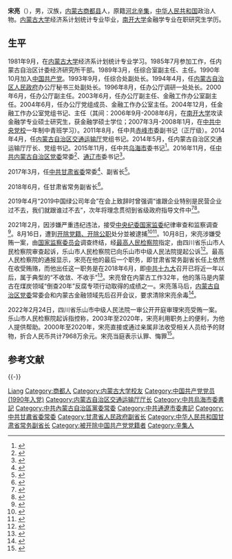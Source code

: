 {{Infobox officeholder
| 图像 = 
| 图像说明 = 
| 职务1 = [[甘肃省人民政府|甘肃省人民政府]]常务副省长
| 就任日期1 = 2018年6月
| 卸任日期1 = 2021年2月1日
| 前任1 = [[黄强_(1963年)|黄强]]
| 继任1 = [[石谋军|石谋军]]
| 1blankname1 = 省长
| 1namedata1 = [[唐仁健|唐仁健]]{{to}}[[任振鹤|任振鹤]]
| 职务2 = [[中国共产党通辽市委员会|中国共产党通辽市委员会]]书记
| 就任日期2 = 2016年11月
| 卸任日期2 = 2017年3月
| 前任2 = [[罗永纲|罗永纲]]
| 继任2 = [[李杰翔|李杰翔]]
| 职务3 = [[中国共产党乌海市委员会|中国共产党乌海市委员会]]书记
| 就任日期3 = 2015年11月
| 卸任日期3 = 2016年11月
| 前任3 = [[侯凤岐|侯凤岐]]
| 继任3 = [[史万钧|史万钧]]
| 职务4 = 内蒙古自治区交通运输厅厅长
| 就任日期4 = 2014年5月
| 卸任日期4 = 2015年11月
| 前任4 = 江维
| 继任4 = [[廉素|廉素]]
| 姓名 = 宋亮
| 原名 = 
| 出生日期 = {{birth year and age|1963|12}}
| 出生地点 = {{PRC}}[[内蒙古自治区|内蒙古自治区]][[商都县|商都县]]
| 逝世日期 = <!-- {{death date and age|}}（死亡在前，出生在后）{{death year and age| }} -->
| 逝世地点 = 
| 政党 = <del>{{CPC}}</del>（1990年10月－2021年8月16日被开除）
| 父母 = 
| 配偶 = <!--{{marriage|姓名|}} -->
| 子女 = 
| 亲属 = 
| 信仰 = 
| 母校 = [[内蒙古大学|内蒙古大学]]<br>[[南开大学|南开大学]]
| 网站 = 
| 签名 = 
| 脚注 = 
}}
'''宋亮'''（{{bd|1963年|12月||catIdx=S宋}}），男，汉族，[[内蒙古自治区|内蒙古]][[商都县|商都县]]人，原籍[[河北省|河北]][[辛集市|辛集]]，[[中华人民共和国|中华人民共和国]]政治人物。[[内蒙古大学|内蒙古大学]]经济系计划统计专业毕业，[[南开大学|南开大学]]金融学专业在职研究生学历。

== 生平 ==
1981年9月，在[[内蒙古大学|内蒙古大学]]经济系计划统计专业学习。1985年7月参加工作，任内蒙古自治区计委经济研究所干部。1989年3月，任综合室副主任、主任。1990年10月加入[[中国共产党|中国共产党]]。1993年9月，任综合处副处长。1994年4月，任[[内蒙古自治区人民政府|内蒙古自治区人民政府]]办公厅秘书三处副处长。1996年8月，任办公厅调研一处处长。2000年6月，任办公厅副主任。2003年6月，任办公厅副主任、金融工作办公室副主任。2004年6月，任办公厅党组成员、金融工作办公室主任。2004年12月，任金融工作办公室党组书记、主任（其间：2006年9月-2008年6月，在[[南开大学|南开大学]]攻读金融学专业硕士研究生，获金融学硕士学位；2007年3月-2008年1月，在[[中共中央党校|中共中央党校]]一年制中青班学习）。2011年8月，任中共[[赤峰市|赤峰市]]委副书记（正厅级）。2014年4月，任[[内蒙古自治区交通运输厅|内蒙古自治区交通运输厅]]党组书记。2014年5月，任内蒙古自治区交通运输厅厅长、党组书记。2015年11月，任中共[[乌海市|乌海市]]委书记<ref name=":0">{{cite web|title=云光中、宋亮、白玉刚、罗永纲新任内蒙古党委常委 张力等5人不再担任|url=http://district.ce.cn/newarea/sddy/201611/26/t20161126_18173399.shtml|accessdate=2016-11-26|publisher=中国经济网|archiveurl=https://web.archive.org/web/20161128133016/http://district.ce.cn/newarea/sddy/201611/26/t20161126_18173399.shtml|archivedate=2016-11-28|dead-url=no}}</ref>。2016年11月，任[[中国共产党内蒙古自治区委员会|中共内蒙古自治区党委]]常委<ref>{{cite web|title=第十届内蒙古自治区党委常委班子亮相，李纪恒当选党委书记|url=http://www.thepaper.cn/newsDetail_forward_1568833|accessdate=2016-11-26|publisher=澎湃新闻|archiveurl=https://web.archive.org/web/20161127151844/http://www.thepaper.cn/newsDetail_forward_1568833|archivedate=2016-11-27|dead-url=no}}</ref>、[[通辽市|通辽市]]委书记<ref>{{cite web|title=宋亮任内蒙古通辽市委书记，罗永纲不再担任|url=http://www.thepaper.cn/newsDetail_forward_1570904|accessdate=2016-11-29|publisher=澎湃新闻|archiveurl=https://web.archive.org/web/20161201013222/http://www.thepaper.cn/newsDetail_forward_1570904|archivedate=2016-12-01|dead-url=no}}</ref>。

2017年3月，任[[中国共产党甘肃省委员会|中共甘肃省委]]常委<ref>{{cite news|title=孙伟任甘肃省委副书记，黄强、宋亮任省委常委|url=http://www.thepaper.cn/newsDetail_forward_1650026|accessdate=2017-03-29|newspaper=澎湃新闻|archivedate=2019-08-11|archiveurl=https://web.archive.org/web/20190811130645/http://www.thepaper.cn/newsDetail_forward_1650026|dead-url=no}}</ref>、副省长<ref>{{cite news|title=甘肃新任省委常委宋亮兼任甘肃副省长，高志凌任省文化厅厅长|url=http://www.thepaper.cn/newsDetail_forward_1651431|accessdate=2017-03-30|newspaper=澎湃新闻|archivedate=2017-03-31|archiveurl=https://web.archive.org/web/20170331161039/http://www.thepaper.cn/newsDetail_forward_1651431|dead-url=no}}</ref>。

2018年6月，任甘肃省常务副省长<ref>{{cite news|title=宋亮任甘肃省常务副省长 前任黄强已转任河南省常务副省长|url=http://district.ce.cn/newarea/sddy/201806/20/t20180620_29480880.shtml|accessdate=2018-06-20|newspaper=中国经济网|archivedate=2018-06-21|archiveurl=https://web.archive.org/web/20180621070118/http://district.ce.cn/newarea/sddy/201806/20/t20180620_29480880.shtml|dead-url=no}}</ref>。

2019年4月“2019中国绿公司年会”在会上致辞时曾强调“谁跟企业特别是民营企业过不去，我们就跟谁过不去”，次年将理念贯彻到省级政府指导文件中<ref>{{Cite web|title=这个实现中欧货运常态化的省来沪推介，省长直言“谁跟企业过不去，我们就跟谁过不去”|url=https://www.jfdaily.com/news/detail?id=145535|access-date=2022-02-24|date=2019-04-17|publisher=上观新闻|archive-date=2022-03-10|archive-url=https://web.archive.org/web/20220310193328/https://www.jfdaily.com/news/detail?id=145535}}</ref><ref>{{Cite web|title=主张“谁跟民企过不去，我们就跟谁过不去”的这位副省长，被拿下了|url=http://www.szhgh.com/Article/news/fanfu/2021-02-03/260240.html|access-date=2021-08-29|date=2021-02-03|publisher=红歌会网|archive-url=https://web.archive.org/web/20210829071056/http://www.szhgh.com/Article/news/fanfu/2021-02-03/260240.html|archive-date=2021-08-29|dead-url=no}}</ref>。

2021年2月，因涉嫌严重违纪违法，接受[[中国共产党中央纪律检查委员会|中央纪委]][[中华人民共和国国家监察委员会|国家监委]]纪律审查和监察调查<ref>{{cite web|title=甘肃省委常委、常务副省长宋亮接受 中央纪委国家监委纪律审查和监察调查|url=http://www.ccdi.gov.cn/toutiao/202102/t20210201_235167.html|accessdate=2021-02-01|date=2021-02-01|publisher=中央纪委国家监委网站|archive-url=https://web.archive.org/web/20210205180039/http://www.ccdi.gov.cn/toutiao/202102/t20210201_235167.html|archive-date=2021-02-05|dead-url=no}}</ref>。8月16日，遭到[[双开|开除党籍、开除公职]]处分並被逮捕<ref>{{cite news|url=https://www.chinanews.com.cn/gn/2021/08-23/9549431.shtml|title=最高检对甘肃省原常务副省长宋亮决定逮捕|work=中新网|date=2021-08-23|accessdate=2022-02-24|archive-date=2022-02-24|archive-url=https://web.archive.org/web/20220224153811/https://www.chinanews.com.cn/gn/2021/08-23/9549431.shtml}}</ref><ref>{{cite web|title=甘肃省原省委常委、常务副省长宋亮严重违纪违法被开除党籍和公职|url=https://www.ccdi.gov.cn/scdc/zggb/djcf/202108/t20210816_248396.html|accessdate=2021-08-16|date=2021-08-16|publisher=中央纪委国家监委网站|archive-url=https://web.archive.org/web/20210817030137/https://www.ccdi.gov.cn/scdc/zggb/djcf/202108/t20210816_248396.html|archive-date=2021-08-17|dead-url=no}}</ref>。10月8日，宋亮涉嫌受贿一案，由[[中华人民共和国国家监察委员会|国家监察委员会]]调查终结，经[[中华人民共和国最高人民检察院|最高人民检察院]]指定，由四川省乐山市人民检察院审查起诉，乐山市人民检察院已向乐山市中级人民法院提起公诉<ref>{{Cite web|title=宋亮被提起公诉！|url=https://www.thepaper.cn/newsDetail_forward_14826914|access-date=2021-10-09|publisher=澎湃新闻|archive-url=https://web.archive.org/web/20211009122958/https://www.thepaper.cn/newsDetail_forward_14826914|archive-date=2021-10-09|dead-url=no}}</ref>。最高人民检察院的通报显示，宋亮在他的最后一个职务，即甘肃省常务副省长任上依然在收受贿赂，而他出任这一职务是在2018年6月，即[[中国共产党第十九次全国代表大会|中共十九大]]召开已将近一年以后，属于典型的“不收敛、不收手”<ref>{{Cite web|title=宋亮，十九大后还在收钱！|url=http://news.china.com.cn/2021-10/08/content_77795865.htm|access-date=2021-10-09|date=2021-10-08|publisher=中国网|archive-url=https://web.archive.org/web/20211008075243/http://news.china.com.cn/2021-10/08/content_77795865.htm|archive-date=2021-10-08|dead-url=no}}</ref>。宋亮曾在内蒙古工作32年，他的落马是内蒙古在煤炭领域“倒查20年”反腐专项行动取得的成绩之一。宋亮落马后，[[中国共产党内蒙古自治区委员会|内蒙古自治区党委]]常委会和内蒙古金融领域先后召开会议，要求清除宋亮余毒<ref>{{Cite web|title=被控受贿近8千万！“甘肃虎”宋亮为何被“倒查20年”的内蒙古多次点名？|url=https://finance.sina.com.cn/jjxw/2022-02-24/doc-imcwiwss2732708.shtml|access-date=2022-02-24|date=2022-02-24|publisher=新浪|archive-date=2022-02-24|archive-url=https://web.archive.org/web/20220224154542/https://finance.sina.com.cn/jjxw/2022-02-24/doc-imcwiwss2732708.shtml}}</ref>。

2022年2月24日，四川省乐山市中级人民法院一审公开开庭审理宋亮受贿一案。乐山市人民检察院起诉指控称，2003年至2020年，宋亮利用职务上的便利，为他人提供帮助。2000年至2020年，宋亮直接或通过亲属非法收受相关人员给予的财物，折合人民币共计7968万余元。宋亮当庭表示认罪、悔罪<ref>{{Cite web|title=甘肃省委原常委、省政府原党组副书记、副省长宋亮受贿案一审开庭|url=http://www.chinanews.com.cn/gn/2022/02-24/9685248.shtml|access-date=2022-02-24|publisher=中新网|archive-date=2022-03-19|archive-url=https://web.archive.org/web/20220319141043/http://www.chinanews.com.cn/gn/2022/02-24/9685248.shtml}}</ref>。

== 参考文献 ==
{{reflist}}

{{-}}
{{start box}}
{{s-ppo|cpc}}
{{s-before|[[罗永纲|罗永纲]]}}
{{s-title|[[中国共产党通辽市委员会|中国共产党通辽市委员会]]书记|2016年11月－2017年3月}}
{{s-after|[[李杰翔|李杰翔]]}}
{{s-before|[[侯凤岐|侯凤岐]]}}
{{s-title|[[中国共产党乌海市委员会|中国共产党乌海市委员会]]书记|2015年11月－2016年11月}}
{{s-after|[[史万钧|史万钧]]}}
{{s-gov|prc}}
{{s-before|[[黄强_(1963年)|黄强]]}}
{{s-title|[[甘肃省人民政府|甘肃省人民政府]]常务副省长|2018年6月－2021年2月}}
{{s-after|[[石谋军|石谋军]]}}
{{s-before|[[江维|江维]]}}
{{s-title|[[内蒙古自治区交通运输厅|内蒙古自治区交通运输厅]]厅长|2014年5月－2015年11月}}
{{s-after|[[廉素|廉素]]}}
{{end box}}

{{中共十九大以来的反腐败工作}}
{{Authority control}}
{{DEFAULTSORT:Song宋}}
[[Category:宋姓|Liang]]
[[Category:商都人|Category:商都人]]
[[Category:内蒙古大学校友|Category:内蒙古大学校友]]
[[Category:中国共产党党员_(1990年入党)|Category:中国共产党党员 (1990年入党)]]
[[Category:内蒙古自治区交通运输厅厅长|Category:内蒙古自治区交通运输厅厅长]]
[[Category:中共烏海市委書記|Category:中共烏海市委書記]]
[[Category:中共內蒙古自治區黨委常委|Category:中共內蒙古自治區黨委常委]]
[[Category:中共通遼市委書記|Category:中共通遼市委書記]]
[[Category:中共甘肅省委常委|Category:中共甘肅省委常委]]
[[Category:甘肃省人民政府副省长|Category:甘肃省人民政府副省长]]
[[Category:中华人民共和国甘肃省常务副省长|Category:中华人民共和国甘肃省常务副省长]]
[[Category:被开除中国共产党党籍者|Category:被开除中国共产党党籍者]]
[[Category:辛集人|Category:辛集人]]
